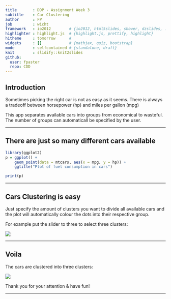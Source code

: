 ```yaml
---
title       : DDP - Assignment Week 3
subtitle    : Car Clustering
author      : FP
job         : wicht
framework   : io2012        # {io2012, html5slides, shower, dzslides, ...}
highlighter : highlight.js  # {highlight.js, prettify, highlight}
hitheme     : tomorrow      # 
widgets     : []            # {mathjax, quiz, bootstrap}
mode        : selfcontained # {standalone, draft}
knit        : slidify::knit2slides
github:
  user: fpaster
  repo: CDD
---
```


## Introduction

Sometimes picking the right car is not as easy as it seems. There is always a tradeoff between horsepower (hp) and miles per gallon (mpg)

This app separates available cars into groups from economical to wasteful. The number of groups can automaticall be specified by the user.

---

## There are just so many different cars available
```r
library(ggplot2)
p = ggplot() +
    geom_point(data = mtcars, aes(x = mpg, y = hp)) +
    ggtitle("Plot of fuel consumption in cars")
```

```r
print(p)
```

---
    
## Cars Clustering is easy

Just specify the amount of clusters you want to divide all available cars and the plot will automatically colour the dots into their respective group.

For example put the slider to three to select three clusters:

![](slider_example.png)

---

## Voila

The cars are clustered into three clusters:

![](selection_example.png)

Thank you for your attention & have fun!

---

